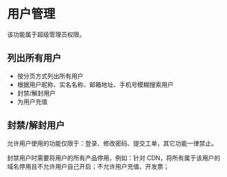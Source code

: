 # 用户管理

该功能属于超级管理员权限。

## 列出所有用户

- 按分页方式列出所有用户
- 根据用户昵称、实名名称、邮箱地址、手机号模糊搜索用户
- 封禁/解封用户
- 为用户充值

## 封禁/解封用户

允许用户使用的功能仅限于：登录、修改密码、提交工单，其它功能一律禁止。

封禁用户时需要将用户的所有产品停用，例如：针对 CDN，将所有属于该用户的域名停用且不允许用户自己开启；不允许用户充值、开发票；





